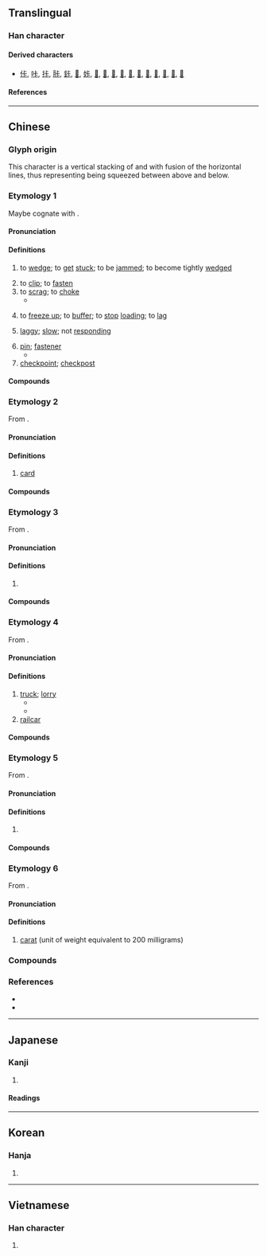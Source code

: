 {{also|𠧗|𠀝}}
{{character info}}
==Translingual==

===Han character===
{{Han char|rn=25|rad=卜|as=03|sn=5|four=21231|canj=YMY|ids=⿱上卜}}

====Derived characters====
* [[佧]], [[咔]], [[拤]], [[胩]], [[鉲]], [[𠖺]], [[𡛨]], [[𡶛]], [[𣳓]], [[𤋈]], [[𤙐]], [[𦭌]], [[𪁯]], [[𫧱]], [[𫧲]], [[𫧳]], [[𫧵]], [[𫧶]]

====References====
{{Han ref|kx=0158.010|dkj=02781|dj=0362.010|hdz=10092.040|uh=5361}}

----

==Chinese==

===Glyph origin===
This character is a vertical stacking of {{zh-l|*上|up}} and {{zh-l|*下|down}} with fusion of the horizontal lines, thus representing being squeezed between above and below.

===Etymology 1===
{{zh-forms}}
Maybe cognate with {{och-l|夾|to clip}}.

====Pronunciation====
{{zh-pron
|m=kǎ,qiǎ,1nc=colloquial,2nc=literary
|m-s=qia1/ka1/ka3/qia3
|c=kaa1,kaa2
|h=pfs=khà
|mn=qz,tw:khah/xm,zz:khá/tw:kha̍h
|mn_note=khah/khá - vernacular (俗); kha̍h - 闔 is used in the Mainland
|mc=
|oc=
|ma=
|cat=v,n
}}

====Definitions====
{{zh-hanzi}}

# to [[wedge]]; to [[get]] [[stuck]]; to be [[jammed]]; to become tightly [[wedged]]
#: {{zh-x|魚刺 卡 在 喉嚨 裡。|A fishbone is '''stuck''' in the throat.}}
# to [[clip]]; to [[fasten]]
# to [[scrag]]; to [[choke]]
#* {{zh-x|歹徒 卡 住 他 的 脖子。|The ruffian '''wrung''' his neck.}}
# {{lb|zh|computing}} to [[freeze up]]; to [[buffer]]; to [[stop]] [[loading]]; to [[lag]]
#: {{zh-x|卡 在 奇怪 的 地方|it stopped (loading) at a strange frame}}
# {{lb|zh|computing}} [[laggy]]; [[slow]]; not [[responding]]
# [[pin]]; [[fastener]]
#* {{zh-x|髮卡{qiǎ}|hairpin}}
# [[checkpoint]]; [[checkpost]]

====Compounds====
{{zh-der|髮卡|關卡|卡子|卡脖子|卡死}}

===Etymology 2===
{{zh-forms|alt=咭-Cantonese}}
From {{bor|zh|en|card}}.

====Pronunciation====
{{zh-pron
|m=kǎ
|c=kaat1
|g=ka3
|h=pfs=khá/khà;gd=ka1
|j=
|mb=
|md=
|mn=xm,zz:khá/qz,tw:khah
|w=2ka
|x=ka3
|ma=
|cat=n
}}

====Definitions====
{{zh-hanzi}}

# [[card]] {{zh-mw|張}}
#: {{zh-x|卡片|card}}
#: {{zh-x|記憶卡|memory card}}
#: {{zh-x|賀卡|celebration card}}
#: {{zh-x|刷卡|to swipe one's card}}
#: {{zh-x|碌卡{kaat1}|to swipe one's card|C}}
#: {{zh-x|電話卡|phone card}}

====Compounds====
{{zh-der|卡紙|刷卡|卡片|外卡|打卡|磁卡|賀卡|轆卡|碌卡|綠卡|志願卡|信用卡|影視卡|原圖卡|學籍卡|健保卡|介面卡|提款卡|數據卡|目錄卡|生日卡|棒球卡|控制卡|讀卡機|音樂卡|貼票卡|電話卡|耶誕卡|聖誕卡|音效卡|認同卡|簽帳卡|金融卡|配接卡|網路卡|通訊卡|賀年卡|護票卡|預付卡|貴賓卡|多媒體卡|簽卡}}

===Etymology 3===
{{zh-forms}}
From {{bor|zh|fr|calorie}}.

====Pronunciation====
{{zh-pron
|m=kǎ
|c=kaa1
|h=pfs=khà
|mn=
|ma=
|cat=n
}}

====Definitions====
{{zh-hanzi}}

# {{zh-abbrev|卡路里}}

====Compounds====
{{zh-der|千卡|大卡|卡計|卡路里}}

===Etymology 4===
{{zh-forms}}
From {{bor|zh|en|car}}.

====Pronunciation====
{{zh-pron
|m=kǎ
|c=kaa1
|h=pfs=
|mn=xm,zz:khá/qz,tw:khah
|ma=
|cat=n
}}

====Definitions====
{{zh-hanzi}}

# [[truck]]; [[lorry]]
#* {{zh-x|卡車|truck}}
#* {{zh-x|貨卡|cargo truck}}
# [[railcar]]

====Compounds====
{{zh-der|卡車|貨卡|傾卸卡車}}

===Etymology 5===
{{zh-forms}}
From {{bor|zh|fr|cassette}}.

====Pronunciation====
{{zh-pron
|m=kǎ
|c=kaa1
|h=pfs=
|mn=khah/khá
|ma=
|cat=n
}}

====Definitions====
{{zh-hanzi}}

# {{zh-abbrev|卡式|[[cassette]]}}
#: {{zh-x|卡帶|cassette}}
#: {{zh-x|雙 卡 錄音機|dual cassette recorder}}

====Compounds====
{{zh-der|卡式|卡帶|卡座}}

===Etymology 6===
{{zh-forms}}
From {{bor|zh|en|carat}}.

====Pronunciation====
{{zh-pron
|c=kaa1
|cat=cls
}}

====Definitions====
{{zh-hanzi}}

# {{lb|zh|Hong Kong}} [[carat]] (unit of weight equivalent to 200 milligrams)

===Compounds===
{{zh-der|卡通|卡士|卡司|卡尺|卡農|卡門|邊卡|萊卡|達卡|卡倫|卡鉗|卡達|卡賓槍|卡利撒|卡其布|巴茲卡|布卡拉|卡土穆|安卡拉|帕斯卡|卡巴迪|卡介苗|分釐卡|馬拉卡|那卡西|卡羅琳|易加卡|卡拉卡斯|斯里蘭卡|普魯卡因|波爾卡舞|游標卡尺|蒙地卡羅|阿空卡瓜|卡港會議|布茲卡茲|卡塔爾}}

===References===
* {{thcwd|1400}}
* {{thcwd|1401}}

----

==Japanese==

===Kanji===
{{ja-kanji|rs=卜03}}

# {{rfdef|ja|sort=卜03}}

====Readings====
{{ja-readings
|goon=ぞう<ざふ
|kanon=そう<さふ
|toon=さ
|kanyoon=か
}}

----

==Korean==

===Hanja===
{{ko-hanja|잡}}

# {{rfdef|ko|sort=卜03}}

----

==Vietnamese==

===Han character===
{{vi-readings|reading=[[tạp]], [[ca]]|rs=卜03}}

# {{rfdef|vi|sort=卜03}}